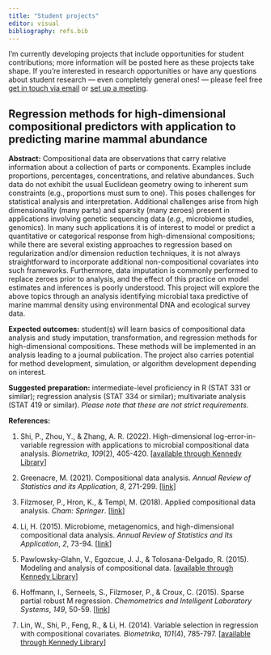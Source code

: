 ```yaml
---
title: "Student projects"
editor: visual
bibliography: refs.bib
---
```


I'm currently developing projects that include opportunities for student contributions; more information will be posted here as these projects take shape. If you're interested in research opportunities or have any questions about student research --- even completely general ones! --- please feel free [get in touch via email](mailto:truiz01@calpoly.edu) or [set up a meeting](https://calendly.com/tdruiz).

## Regression methods for high-dimensional compositional predictors with application to predicting marine mammal abundance

**Abstract:** Compositional data are observations that carry relative information about a collection of parts or components. Examples include proportions, percentages, concentrations, and relative abundances. Such data do not exhibit the usual Euclidean geometry owing to inherent sum constraints (e.g., proportions must sum to one). This poses challenges for statistical analysis and interpretation. Additional challenges arise from high dimensionality (many parts) and sparsity (many zeroes) present in applications involving genetic sequencing data (*e.g.,* microbiome studies, genomics). In many such applications it is of interest to model or predict a quantitative or categorical response from high-dimensional compositions; while there are several existing approaches to regression based on regularization and/or dimension reduction techniques, it is not always straightforward to incorporate additional non-compositional covariates into such frameworks. Furthermore, data imputation is commonly performed to replace zeroes prior to analysis, and the effect of this practice on model estimates and inferences is poorly understood. This project will explore the above topics through an analysis identifying microbial taxa predictive of marine mammal density using environmental DNA and ecological survey data.

**Expected outcomes:** student(s) will learn basics of compositional data analysis and study imputation, transformation, and regression methods for high-dimensional compositions. These methods will be implemented in an analysis leading to a journal publication. The project also carries potential for method development, simulation, or algorithm development depending on interest.

**Suggested preparation:** intermediate-level proficiency in R (STAT 331 or similar); regression analysis (STAT 334 or similar); multivariate analysis (STAT 419 or similar). *Please note that these are not strict requirements.*

**References:**

1.  Shi, P., Zhou, Y., & Zhang, A. R. (2022). High-dimensional log-error-in-variable regression with applications to microbial compositional data analysis. *Biometrika*, *109*(2), 405-420. \[[available through Kennedy Library](https://csu-calpoly.primo.exlibrisgroup.com/permalink/01CALS_PSU/hls1s0/cdi_proquest_journals_2675447628)\]

2.  Greenacre, M. (2021). Compositional data analysis. *Annual Review of Statistics and its Application*, *8*, 271-299. \[[link](https://doi.org/10.1146/annurev-statistics-042720-124436)\]

3.  Filzmoser, P., Hron, K., & Templ, M. (2018). Applied compositional data analysis. *Cham: Springer*. \[[link](http://ndl.ethernet.edu.et/bitstream/123456789/64328/1/404.pdf)\]

4.  Li, H. (2015). Microbiome, metagenomics, and high-dimensional compositional data analysis. *Annual Review of Statistics and Its Application*, *2*, 73-94. \[[link](https://doi.org/10.1146/annurev-statistics-010814-020351)\]

5.  Pawlowsky-Glahn, V., Egozcue, J. J., & Tolosana-Delgado, R. (2015). Modeling and analysis of compositional data. \[[available through Kennedy Library](https://csu-calpoly.primo.exlibrisgroup.com/permalink/01CALS_PSU/hls1s0/cdi_askewsholts_vlebooks_9781119003137)\]

6.  Hoffmann, I., Serneels, S., Filzmoser, P., & Croux, C. (2015). Sparse partial robust M regression. *Chemometrics and Intelligent Laboratory Systems*, *149*, 50-59. \[[link](https://doi.org/10.1016/j.chemolab.2015.09.019)\]

7.  Lin, W., Shi, P., Feng, R., & Li, H. (2014). Variable selection in regression with compositional covariates. *Biometrika*, *101*(4), 785-797. \[[available through Kennedy Library](https://csu-calpoly.primo.exlibrisgroup.com/permalink/01CALS_PSU/hls1s0/cdi_proquest_journals_1628653916)\]
